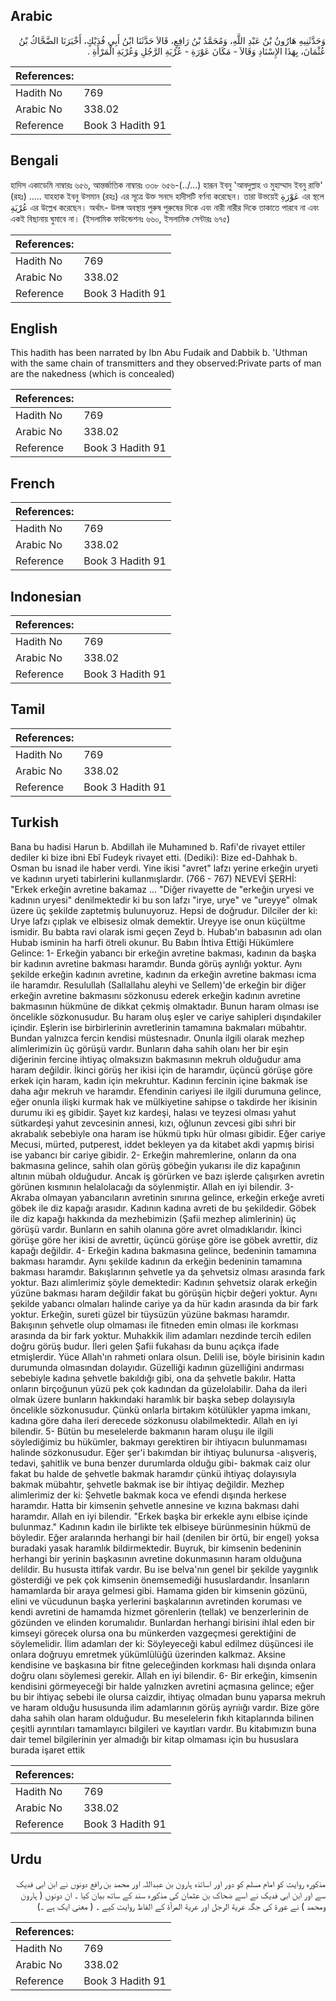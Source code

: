 ## Arabic


<div dir="rtl" lang="ar" style={{fontSize:'larger',backgroundColor:'#f8f9fa',padding:20}}>
وَحَدَّثَنِيهِ هَارُونُ بْنُ عَبْدِ اللَّهِ، وَمُحَمَّدُ بْنُ رَافِعٍ، قَالاَ حَدَّثَنَا ابْنُ أَبِي فُدَيْكٍ، أَخْبَرَنَا الضَّحَّاكُ بْنُ عُثْمَانَ، بِهَذَا الإِسْنَادِ وَقَالاَ - مَكَانَ عَوْرَةِ - عُرْيَةِ الرَّجُلِ وَعُرْيَةِ الْمَرْأَةِ ‏.‏
</div>
<div style={{backgroundColor:'#f8f9fa',padding:20, marginBottom: 10}}><table> <thead> <tr> <th>References:</th> <th></th> </tr> </thead> <tbody><tr><td>Hadith No</td><td>769</td></tr><tr><td>Arabic No</td><td>338.02</td></tr><tr><td>Reference</td><td>Book 3 Hadith 91</td></tr></tbody></table></div>

## Bengali


<div dir="ltr" lang="bn" style={{fontSize:'larger',backgroundColor:'#f8f9fa',padding:20}}>
হাদিস একাডেমি নাম্বারঃ ৬৫৬, আন্তর্জাতিক নাম্বারঃ ৩৩৮ ৬৫৬-(../...) হারূন ইবনু 'আবদুল্লাহ ও মুহাম্মাদ ইবনু রাফি' (রহঃ) ..... যাহহাক ইবনু উসমান (রহঃ) এর সূত্রে উক্ত সনদে হাদীসটি বর্ণনা করেছেন। তারা উভয়েই عَوْرَةِ এর স্থলে عُرْيَةِ এর উল্লেখ করেছেন। অর্থাৎ- উলঙ্গ অবস্থায় পুরুষ পুরুষের দিকে এবং নারী নারীর দিকে তাকাতে পারবে না এবং একই বিছানায় ঘুমাবে না। (ইসলামিক ফাউন্ডেশনঃ ৬৬০, ইসলামিক সেন্টারঃ ৬৭৫)
</div>
<div style={{backgroundColor:'#f8f9fa',padding:20, marginBottom: 10}}><table> <thead> <tr> <th>References:</th> <th></th> </tr> </thead> <tbody><tr><td>Hadith No</td><td>769</td></tr><tr><td>Arabic No</td><td>338.02</td></tr><tr><td>Reference</td><td>Book 3 Hadith 91</td></tr></tbody></table></div>

## English


<div dir="ltr" lang="en" style={{fontSize:'larger',backgroundColor:'#f8f9fa',padding:20}}>
This hadith has been narrated by Ibn Abu Fudaik and Dabbik b. 'Uthman with the same chain of transmitters and they observed:Private parts of man are the nakedness (which is concealed)
</div>
<div style={{backgroundColor:'#f8f9fa',padding:20, marginBottom: 10}}><table> <thead> <tr> <th>References:</th> <th></th> </tr> </thead> <tbody><tr><td>Hadith No</td><td>769</td></tr><tr><td>Arabic No</td><td>338.02</td></tr><tr><td>Reference</td><td>Book 3 Hadith 91</td></tr></tbody></table></div>

## French


<div dir="ltr" lang="fr" style={{fontSize:'larger',backgroundColor:'#f8f9fa',padding:20}}>

</div>
<div style={{backgroundColor:'#f8f9fa',padding:20, marginBottom: 10}}><table> <thead> <tr> <th>References:</th> <th></th> </tr> </thead> <tbody><tr><td>Hadith No</td><td>769</td></tr><tr><td>Arabic No</td><td>338.02</td></tr><tr><td>Reference</td><td>Book 3 Hadith 91</td></tr></tbody></table></div>

## Indonesian


<div dir="ltr" lang="id" style={{fontSize:'larger',backgroundColor:'#f8f9fa',padding:20}}>

</div>
<div style={{backgroundColor:'#f8f9fa',padding:20, marginBottom: 10}}><table> <thead> <tr> <th>References:</th> <th></th> </tr> </thead> <tbody><tr><td>Hadith No</td><td>769</td></tr><tr><td>Arabic No</td><td>338.02</td></tr><tr><td>Reference</td><td>Book 3 Hadith 91</td></tr></tbody></table></div>

## Tamil


<div dir="ltr" lang="ta" style={{fontSize:'larger',backgroundColor:'#f8f9fa',padding:20}}>

</div>
<div style={{backgroundColor:'#f8f9fa',padding:20, marginBottom: 10}}><table> <thead> <tr> <th>References:</th> <th></th> </tr> </thead> <tbody><tr><td>Hadith No</td><td>769</td></tr><tr><td>Arabic No</td><td>338.02</td></tr><tr><td>Reference</td><td>Book 3 Hadith 91</td></tr></tbody></table></div>

## Turkish


<div dir="ltr" lang="tr" style={{fontSize:'larger',backgroundColor:'#f8f9fa',padding:20}}>
Bana bu hadisi Harun b. Abdillah ile Muhamıned b. Rafi'de rivayet ettiler dediler ki bize ibni Ebî Fudeyk rivayet etti. (Dediki): Bize ed-Dahhak b. Osman bu isnad ile haber verdi. Yine ikisi "avret" lafzı yerine erkeğin uryeti ve kadının uryeti tabirlerini kullanmışlardır. (766 - 767) NEVEVİ ŞERHİ: "Erkek erkeğin avretine bakamaz ... "Diğer rivayette de "erkeğin uryesi ve kadının uryesi" denilmektedir ki bu son lafzı "irye, urye" ve "ureyye" olmak üzere üç şekilde zaptetmiş bulunuyoruz. Hepsi de doğrudur. Dilciler der ki: Urye lafzı çıplak ve elbisesiz olmak demektir. Ureyye ise onun küçültme ismidir. Bu babta ravi olarak ismi geçen Zeyd b. Hubab'ın babasının adı olan Hubab isminin ha harfi ötreli okunur. Bu Babın İhtiva Ettiği Hükümlere Gelince: 1- Erkeğin yabancı bir erkeğin avretine bakması, kadının da başka bir kadının avretine bakması haramdır. Bunda görüş aynlığı yoktur. Aynı şekilde erkeğin kadının avretine, kadının da erkeğin avretine bakması icma ile haramdır. Resulullah (Sallallahu aleyhi ve Sellem)'de erkeğin bir diğer erkeğin avretine bakmasını sözkonusu ederek erkeğin kadının avretine bakmasının hükmüne de dikkat çekmiş olmaktadır. Bunun haram olması ise öncelikle sözkonusudur. Bu haram oluş eşler ve cariye sahipleri dışındakiler içindir. Eşlerin ise birbirlerinin avretlerinin tamamına bakmaları mübahtır. Bundan yalnızca fercin kendisi müstesnadır. Onunla ilgili olarak mezhep alimlerimizin üç görüşü vardır. Bunların daha sahih olanı her bir eşin diğerinin fercine ihtiyaç olmaksızın bakmasının mekruh olduğudur ama haram değildir. İkinci görüş her ikisi için de haramdır, üçüncü görüşe göre erkek için haram, kadın için mekruhtur. Kadının fercinin içine bakmak ise daha ağır mekruh ve haramdır. Efendinin cariyesi ile ilgili durumuna gelince, eğer onunla ilişki kurmak hak ve mülkiyetine sahipse o takdirde her ikisinin durumu iki eş gibidir. Şayet kız kardeşi, halası ve teyzesi olması yahut sütkardeşi yahut zevcesinin annesi, kızı, oğlunun zevcesi gibi sıhri bir akrabalık sebebiyle ona haram ise hükmü tıpkı hür olması gibidir. Eğer cariye Mecusi, mürted, putperest, iddet bekleyen ya da kitabet akdi yapmış birisi ise yabancı bir cariye gibidir. 2- Erkeğin mahremlerine, onların da ona bakmasına gelince, sahih olan görüş göbeğin yukarısı ile diz kapağının altının mübah olduğudur. Ancak iş görürken ve bazı işlerde çalışırken avretin görünen kısmının helalolacağı da söylenmiştir. Allah en iyi bilendir. 3- Akraba olmayan yabancıların avretinin sınırına gelince, erkeğin erkeğe avreti göbek ile diz kapağı arasıdır. Kadının kadına avreti de bu şekildedir. Göbek ile diz kapağı hakkında da mezhebimizin (Şafii mezhep alimlerinin) üç görüşü vardır. Bunların en sahih olanına göre avret olmadıklarıdır. İkinci görüşe göre her ikisi de avrettir, üçüncü görüşe göre ise göbek avrettir, diz kapağı değildir. 4- Erkeğin kadına bakmasına gelince, bedeninin tamamına bakması haramdır. Aynı şekilde kadının da erkeğin bedeninin tamamına bakması haramdır. Bakışlarının şehvetle ya da şehvetsiz olması arasında fark yoktur. Bazı alimlerimiz şöyle demektedir: Kadının şehvetsiz olarak erkeğin yüzüne bakması haram değildir fakat bu görüşün hiçbir değeri yoktur. Aynı şekilde yabancı olmaları halinde cariye ya da hür kadın arasında da bir fark yoktur. Erkeğin, sureti güzel bir tüysüzün yüzüne bakması haramdır. Bakışının şehvetle olup olmaması ile fitneden emin olması ile korkması arasında da bir fark yoktur. Muhakkik ilim adamları nezdinde tercih edilen doğru görüş budur. İleri gelen Şafii fukahası da bunu açıkça ifade etmişlerdir. Yüce Allah'ın rahmeti onlara olsun. Delili ise, böyle birisinin kadın durumunda olmasından dolayıdır. Güzelliği kadının güzelliğini andırması sebebiyle kadına şehvetle bakıldığı gibi, ona da şehvetle bakılır. Hatta onların birçoğunun yüzü pek çok kadından da güzelolabilir. Daha da ileri olmak üzere bunların hakkındaki haramlık bir başka sebep dolayısıyla öncelikle sözkonusudur. Çünkü onlarla birtakım kötülükler yapma imkanı, kadına göre daha ileri derecede sözkonusu olabilmektedir. Allah en iyi bilendir. 5- Bütün bu meselelerde bakmanın haram oluşu ile ilgili söylediğimiz bu hükümler, bakmayı gerektiren bir ihtiyacın bulunmaması halinde sözkonusudur. Eğer şer'i bakımdan bir ihtiyaç bulunursa -alışveriş, tedavi, şahitlik ve buna benzer durumlarda olduğu gibi- bakmak caiz olur fakat bu halde de şehvetle bakmak haramdır çünkü ihtiyaç dolayısıyla bakmak mübahtır, şehvetle bakmak ise bir ihtiyaç değildir. Mezhep alimlerimiz der ki: Şehvetle bakmak koca ve efendi dışında herkese haramdır. Hatta bir kimsenin şehvetle annesine ve kızına bakması dahi haramdır. Allah en iyi bilendir. "Erkek başka bir erkekle aynı elbise içinde bulunmaz." Kadının kadın ile birlikte tek elbiseye bürünmesinin hükmü de böyledir. Eğer aralarında herhangi bir hail (denilen bir örtü, bir engel) yoksa buradaki yasak haramlık bildirmektedir. Buyruk, bir kimsenin bedeninin herhangi bir yerinin başkasının avretine dokunmasının haram olduğuna delildir. Bu hususta ittifak vardır. Bu ise belva'nın genel bir şekilde yaygınlık gösterdiği ve pek çok kimsenin önemsemediği hususlardandır. İnsanların hamamlarda bir araya gelmesi gibi. Hamama giden bir kimsenin gözünü, elini ve vücudunun başka yerlerini başkalarının avretinden koruması ve kendi avretini de hamamda hizmet görenlerin (tellak) ve benzerlerinin de gözünden ve elinden korumalıdır. Bunlardan herhangi birisini ihlal eden bir kimseyi görecek olursa ona bu münkerden vazgeçmesi gerektiğini de söylemelidir. İlim adamları der ki: Söyleyeceği kabul edilmez düşüncesi ile onlara doğruyu emretmek yükümlülüğü üzerinden kalkmaz. Aksine kendisine ve başkasına bir fitne geleceğinden korkması hali dışında onlara doğru olanı söylemesi gerekir. Allah en iyi bilendir. 6- Bir erkeğin, kimsenin kendisini görmeyeceği bir halde yalnızken avretini açmasına gelince; eğer bu bir ihtiyaç sebebi ile olursa caizdir, ihtiyaç olmadan bunu yaparsa mekruh ve haram olduğu hususunda ilim adamlarının görüş ayrıiığı vardır. Bize göre daha sahih olan haram olduğudur. Bu meselelerin fıkıh kitaplarında bilinen çeşitli ayrıntıları tamamlayıcı bilgileri ve kayıtları vardır. Bu kitabımızın buna dair temel bilgilerinin yer almadığı bir kitap olmaması için bu hususlara burada işaret ettik
</div>
<div style={{backgroundColor:'#f8f9fa',padding:20, marginBottom: 10}}><table> <thead> <tr> <th>References:</th> <th></th> </tr> </thead> <tbody><tr><td>Hadith No</td><td>769</td></tr><tr><td>Arabic No</td><td>338.02</td></tr><tr><td>Reference</td><td>Book 3 Hadith 91</td></tr></tbody></table></div>

## Urdu


<div dir="rtl" lang="ur" style={{fontSize:'larger',backgroundColor:'#f8f9fa',padding:20}}>
مذکورہ روایت کو امام مسلم کو دور اور اساتذہ ہارون بن عبداللہ اور محمد بن رافع دونوں نے ابن ابی فدیک سے اور ابن ابی فدیک نے اسے ضحاک بن عثمان کی مذکورہ سند کے ساتھ بیان کیا ۔ ان دونوں ( ہارون ومحمد ) نے عورۃ کی جگہ عرية الرجل اور عرية المرأة کے الفاظ روایت کیے ۔ ( معنی ایک ہے ۔)
</div>
<div style={{backgroundColor:'#f8f9fa',padding:20, marginBottom: 10}}><table> <thead> <tr> <th>References:</th> <th></th> </tr> </thead> <tbody><tr><td>Hadith No</td><td>769</td></tr><tr><td>Arabic No</td><td>338.02</td></tr><tr><td>Reference</td><td>Book 3 Hadith 91</td></tr></tbody></table></div>